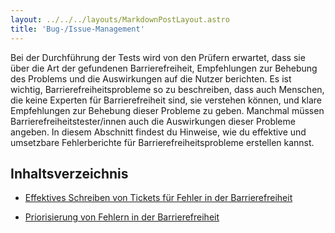 ```yaml
---
layout: ../../../layouts/MarkdownPostLayout.astro
title: 'Bug-/Issue-Management'
---
```


Bei der Durchführung der Tests wird von den Prüfern erwartet, dass sie über die
Art der gefundenen Barrierefreiheit, Empfehlungen zur Behebung des Problems und
die Auswirkungen auf die Nutzer berichten. Es ist wichtig, Barrierefreiheitsprobleme
so zu beschreiben, dass auch Menschen, die keine Experten für Barrierefreiheit sind,
sie verstehen können, und klare Empfehlungen zur Behebung dieser Probleme zu geben.
Manchmal müssen Barrierefreiheitstester/innen auch die Auswirkungen dieser
Probleme angeben. In diesem Abschnitt findest du Hinweise, wie du effektive und
umsetzbare Fehlerberichte für Barrierefreiheitsprobleme erstellen kannst.

## Inhaltsverzeichnis

- [Effektives Schreiben von Tickets für Fehler in der Barrierefreiheit](/tutorials/testing/bug-issue-management/effektive-bug-tickets-schreiben)

- [Priorisierung von Fehlern in der Barrierefreiheit](/tutorials/testing/bug-issue-management/fehler-priorisieren)
